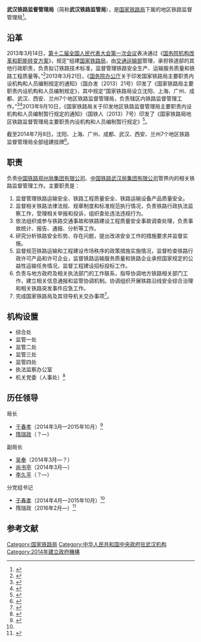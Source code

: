 {{Infobox PRCG
|机构名称 =武汉铁路监督管理局
|标志1 = Red star.svg
|标志1说明 = [[s:国务院关于国家行政机关和企业事业单位社会团体印章管理的规定|1999年规定]]：[[印章|印章]][[直径|直径]]不得大于4.5厘米，中央刊[[五角星|五角星]]，由[[国家铁路局|国家铁路局]]制发。
|上级机构=[[国家铁路局|国家铁路局]]
|机构类型=国家铁路局派出机构
|行政级别=正司局级
|管辖范围=[[中国铁路武汉局集团有限公司|中国铁路武汉局集团有限公司]]<br>[[中国铁路郑州局集团有限公司|中国铁路郑州局集团有限公司]]
|职位1=局长
|人员1=[[隋瑞政|隋瑞政]]
|职位2=
|人员2=
|职位3=
|人员3=
|人数2=
|时期1=
|机构1=
|地址1=[[湖北省|湖北省]][[武汉市|武汉市]][[武昌区|武昌区]]徐家棚街武北村324号附8
|邮编1=
|电话1=
|官网=
|成立时间=2014年
}}

'''武汉铁路监督管理局'''（简称'''武汉铁路监管局'''），是[[国家铁路局|国家铁路局]]下属的地区铁路监督管理局<ref>{{cite news|url=http://news.cjn.cn/24hour/wh24/201401/t2411061.htm|title=武汉铁路监管局即将亮相 监管铁路运输安全|publisher=武汉晚报|date=2014-01-07|accessdate=2014-09-22|archive-date=2020-09-17|archive-url=https://web.archive.org/web/20200917171256/http://news.cjn.cn/24hour/wh24/201401/t2411061.htm|dead-url=no}}</ref>。

==沿革==
2013年3月14日，[[第十二届全国人民代表大会第一次会议|第十二届全国人民代表大会第一次会议]]表决通过《[[s:国务院机构改革和职能转变方案|国务院机构改革和职能转变方案]]》，规定“组建[[国家铁路局|国家铁路局]]，由[[中华人民共和国交通运输部|交通运输部]]管理，承担铁道部的其他行政职责，负责拟订铁路技术标准，监督管理铁路安全生产、运输服务质量和铁路工程质量等。”<ref>{{Cite news |url = http://www.gov.cn/2013lh/content_2354397.htm |title = 关于国务院机构改革和职能转变方案的决定 |publisher = 中国政府网 |date = 2013-03-14 |accessdate =  |archive-date = 2013-04-30 |archive-url = https://web.archive.org/web/20130430160944/http://www.gov.cn/2013lh/content_2354397.htm |dead-url = no }}</ref>2013年3月21日，《[[国务院办公厅|国务院办公厅]]关于印发国家铁路局主要职责内设机构和人员编制规定的通知》（国办发〔2013〕21号）印发了《国家铁路局主要职责内设机构和人员编制规定》，其中规定“国家铁路局设立沈阳、上海、广州、成都、武汉、西安、兰州7个地区铁路监督管理局，负责辖区内铁路监督管理工作。”<ref>{{cite web|url=http://www.gov.cn/zwgk/2013-05/15/content_2403673.htm|title=国务院办公厅关于印发国家铁路局主要职责内设机构和人员编制规定的通知（国办发〔2013〕21号）|publisher=中国政府网|date=2013-03-21|access-date=2017-11-20|archive-date=2019-01-12|archive-url=https://web.archive.org/web/20190112035422/http://www.gov.cn/zwgk/2013-05/15/content_2403673.htm|dead-url=no}}</ref><ref>{{cite news|url=http://news.cjn.cn/sywh/201401/t2410885.htm|publisher=武汉晚报|title=鄂豫两省铁路有了"新管家"|date=2014-01-07|accessdate=2014-09-23|archive-date=2020-09-17|archive-url=https://web.archive.org/web/20200917160523/http://news.cjn.cn/sywh/201401/t2410885.htm|dead-url=no}}</ref>2013年9月10日，《国家铁路局关于印发地区铁路监督管理局主要职责内设机构和人员编制暂行规定的通知》（国铁人〔2013〕7号）印发了《国家铁路局地区铁路监督管理局主要职责内设机构和人员编制暂行规定》<ref>{{Cite web |url = http://zizhan.mot.gov.cn/zizhan/nra/201311/t20131115_1513047.html |title = 国家铁路局地区铁路监督管理局主要职责内设机构和人员编制暂行规定 |author =  |date = 2013-09-10 |publisher = 国家铁路局 |language =  |accessdate =  |quote =  |archive-date = 2017-12-01 |archive-url = https://web.archive.org/web/20171201041443/http://zizhan.mot.gov.cn/zizhan/nra/201311/t20131115_1513047.html |dead-url = no }}</ref>。

截至2014年7月8日，沈阳、上海、广州、成都、武汉、西安、兰州7个地区铁路监督管理局全部组建挂牌<ref>{{Cite web |url = http://www.gov.cn/xinwen/2014-07/15/content_2717741.htm |title = 七个铁路监督管理局挂牌 |author =  |date = 2014-07-15 |publisher = 中国政府网 |language =  |accessdate =  |quote =  |archive-date = 2020-09-17 |archive-url = https://web.archive.org/web/20200917111243/http://www.gov.cn/xinwen/2014-07/15/content_2717741.htm |dead-url = no }}</ref>。

==职责==
负责[[中国铁路郑州局集团有限公司|中国铁路郑州局集团有限公司]]、[[中国铁路武汉局集团有限公司|中国铁路武汉局集团有限公司]]管界内的相关铁路监督管理工作。主要职责是：
#监督管理铁路运输安全、铁路工程质量安全、铁路运输设备产品质量安全。
#监督相关铁路法律法规、规章制度和标准规范执行情况，负责铁路行政执法监察工作，受理相关举报和投诉，组织查处违法违规行为。
#依法组织或参与铁路交通事故和铁路建设工程质量安全事故调查处理，负责事故统计、报告、通报、分析等工作。
#研究分析铁路安全形势、存在问题，提出改进安全工作的措施要求并监督实施。
#监督规范铁路运输和工程建设市场秩序的政策措施实施情况，监督检查铁路行政许可产品和许可企业，监督铁路运输服务质量和铁路企业承担国家规定的公益性运输任务情况，监督工程建设招标投标工作。
#负责与地方政府及相关执法部门的工作联系，指导协调地方铁路相关部门工作，建立相关信息通报和监管协调机制。协调组织开展铁路沿线安全综合治理和相关铁路突发事件应急工作。
#完成国家铁路局及其领导机关交办事项<ref>{{Cite web|url =http://www.nra.gov.cn/zzjg/dqjg/whj/zyzz/201703/t20170328_36251.shtml|title =武汉铁路监督管理局主要职责|author =|date =2014-05-22|publisher =国家铁路局|language =|accessdate =|quote =|deadurl =yes|archiveurl =https://web.archive.org/web/20171201033017/http://www.nra.gov.cn/zzjg/dqjg/whj/zyzz/201703/t20170328_36251.shtml|archivedate =2017年12月1日|df =}}</ref>。

==机构设置==
*综合处
*监管一处
*监管二处
*监管三处
*监管四处
*执法监察办公室
*机关党委（人事处）<ref>{{Cite web |url = http://www.nra.gov.cn/zzjg/dqjg/whj/nsjg/cszzwh/ |title = 武汉铁路监督管理局组织机构：处室职责 |author =  |date = 2017-03-28 |publisher = 国家铁路局 |language =  |accessdate =  |quote =  |archive-date = 2020-09-17 |archive-url = https://web.archive.org/web/20200917172057/http://www.nra.gov.cn/zzjg/dqjg/whj/nsjg/cszzwh/ |dead-url = no }}</ref>

==历任领导==
{{col-begin}}
{{col-2}}
; 局长
*[[于春孝|于春孝]]（2014年3月—2015年10月）<ref name=yuchx>{{Cite web  |url =http://www.nra.gov.cn/zzjg/jld/ycx/  |title =于春孝  |author =  |date =  |publisher =国家铁路局  |language =  |accessdate =2017-11-21  |quote =  |archive-date =2020-10-01  |archive-url =https://web.archive.org/web/20201001212018/http://www.nra.gov.cn/zzjg/jld/ycx/  |dead-url =no  }}</ref>
*[[隋瑞政|隋瑞政]]（？—）

; 副局长
*[[吴奉|吴奉]]（2014年3月—？）
*[[尚书亭|尚书亭]]（2014年3月—）
*[[李久平|李久平]]（？—）

{{col-2}}
;分党组书记
*[[于春孝|于春孝]]（2014年4月—2015年10月）<ref name=yuchx/>
*隋瑞政（2016年2月—）<ref>{{Cite web |url = http://renshi.people.com.cn/n1/2016/0427/c139617-28307788.html |title = 国家铁路局发布一批干部任免 |author =  |date = 2016-04-27 |publisher = 中国共产党新闻网 |language =  |accessdate =  |quote =  |archive-date = 2020-09-17 |archive-url = https://web.archive.org/web/20200917154028/http://renshi.people.com.cn/n1/2016/0427/c139617-28307788.html |dead-url = no }}</ref>

{{col-end}}

== 参考文献 ==
{{Reflist|30em}}

[[Category:国家铁路局|Category:国家铁路局]]
[[Category:中华人民共和国中央政府驻武汉机构|Category:中华人民共和国中央政府驻武汉机构]]
[[Category:2014年建立政府機構|Category:2014年建立政府機構]]